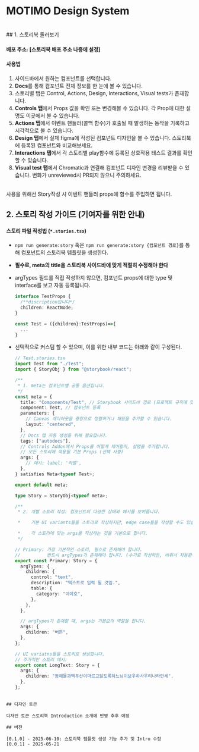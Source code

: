 
<Meta title="Introduction" />

# **MOTIMO Design System**

<br />
## 1. 스토리북 둘러보기

#### 배포 주소: [스토리북 배포 주소 나중에 설정]

#### 사용법

1.  사이드바에서 원하는 컴포넌트를 선택합니다.
2.  **Docs**를 통해 컴포넌트 전체 정보를 한 눈에 볼 수 있습니다.
3.  스토리별 탭은 Control, Actions, Design, Interactions, Visual tests가 존재합니다.
4.  **Controls 탭**에서 Props 값을 확인 또는 변경해볼 수 있습니다. 각 Prop에 대한 설명도 이곳에서 볼 수 있습니다.
5.  **Actions 탭**에서 이벤트 핸들러(콜백 함수)가 호출될 때 발생하는 동작을 기록하고 시각적으로 볼 수 있습니다.
6.  **Design 탭**에서 실제 figma에 작성된 컴포넌트 디자인을 볼 수 있습니다. 스토리북에 등록된 컴포넌트와 비교해보세요.
7.  **Interactions 탭**에서 각 스토리별 play함수에 등록된 상호작용 테스트 결과를 확인할 수 있습니다.
8.  **Visual test 탭**에서 Chromatic과 연결해 컴포넌트 디자인 변경을 리뷰받을 수 있습니다. 변화가 unreviewed시 PR되지 않으니 주의하세요.

<br />
사용을 위해선 Story작성 시 이벤트 핸들러 props에 함수를 주입하면 됩니다.
<br />

## 2. 스토리 작성 가이드 (기여자를 위한 안내)

#### 스토리 파일 작성법 (`*.stories.tsx`)

- `npm run generate:story` 혹은 `npm run generate:story {컴포넌트 경로}`를 통해 컴포넌트의 스토리북 템플릿을 생성한다.

- **필수로, meta의 title을 스토리북 사이드바에 맞게 적절히 수정해야 한다**

- argTypes 필드를 직접 작성하지 않으면, 컴포넌트 props에 대한 type 및 interface를 보고 자동 등록됩니다.

  ```typescript
  interface TestProps {
    /**discription입니다*/
    children: ReactNode;
  }

  const Test = ({children}:TestProps)=>{
    ...
  }
  ```

- 선택적으로 커스텀 할 수 있으며, 이를 위한 내부 코드는 아래와 같이 구성된다.

  ```typescript
  // Test.stories.tsx
  import Test from "./Test";
  import { StoryObj } from "@storybook/react";

  /**
   * 1. meta는 컴포넌트별 공통 옵션입니다.
   */
  const meta = {
    title: "Components/Test", // Storybook 사이드바 경로 (프로젝트 규칙에 맞게 수정)
    component: Test, // 컴포넌트 등록
    parameters: {
      // Canvas 레이아웃을 중앙으로 정렬하거나 패딩을 추가할 수 있습니다.
      layout: "centered",
    },
    // Docs 탭 자동 생성을 위해 필요합니다.
    tags: ["autodocs"],
    // Controls Addon에서 Props를 어떻게 제어할지, 설명을 추가합니다.
    // 모든 스토리에 적용될 기본 Props (선택 사항)
    args: {
      // 예시: label: '라벨',
    },
  } satisfies Meta<typeof Test>;

  export default meta;

  type Story = StoryObj<typeof meta>;

  /**
   * 2. 개별 스토리 작성: 컴포넌트의 다양한 상태와 예시를 보여줍니다.
  
   *    기본 UI variants들을 스토리로 작성하지만, edge case들을 작성할 수도 있습니다.
  
   *    각 스토리에 맞는 args를 작성하는 것을 기본으로 합니다.
   */

  // Primary: 가장 기본적인 스토리, 필수로 존재해야 합니다.
  //          반드시 argTypes가 존재해야 합니다. (수기로 작성하든, 비워서 자동완성 시키든)
  export const Primary: Story = {
    argTypes: {
      children: {
        control: "text",
        description: "텍스트로 입력 될 것임.",
        table: {
          category: "이야호",
        },
      },
    },

    // argTypes가 존재할 때, args는 기본값의 역할을 합니다.
    args: {
      children: "버튼",
    },
  };

  // UI variatns들을 스토리로 생성합니다.
  // 추가적인 스토리 예시:
  export const LongText: Story = {
    args: {
      children: "동해물과백두산이마르고닳도록하느님이보우하사우리나라만세",
    },
  };
  ```

```

## 디자인 토큰

디자인 토큰 스토리북 Introduction 소개에 반영 추후 예정

## 버전

[0.1.0] - 2025-06-10: 스토리북 템플릿 생성 기능 추가 및 Intro 수정
[0.0.1] - 2025-05-21
```
